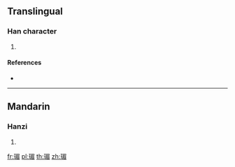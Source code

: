 {{character info/new}}
==Translingual==

===Han character===
{{Han char|rn=96|rad=玉|as=09|sn=13|four=17167|canj=MGAHU}}

# {{defn|Han|sort=玉09}}

====References====
* {{Han ref|kx=0736.180|dkj=21097|dj=1147.190|hdz=21129.020|uh=7442|ud=29762|bh=DEBB|bd=57019}}

----

==Mandarin==

===Hanzi===
{{cmn-hanzi|pin=[[jiān]] ([[jian1]]), [[méi]] ([[mei2]])|wg=chien<sup>1</sup>, mei<sup>2</sup>}}

# {{defn|lang=cmn|sort=玉09}}

[[fr:瑂]]
[[pl:瑂]]
[[th:瑂]]
[[zh:瑂]]